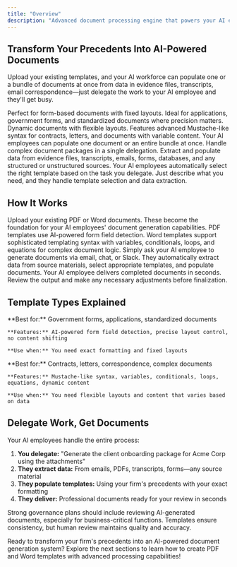 ```yaml
---
title: "Overview"
description: "Advanced document processing engine that powers your AI employees to create professional documents from your firm's precedents"
---
```


## Transform Your Precedents Into AI-Powered Documents

Upload your existing templates, and your AI workforce can populate one or a bundle of documents at once from data in evidence files, transcripts, email correspondence—just delegate the work to your AI employee and they'll get busy.

<CardGroup cols={2}>
  <Card title="PDF Templates" icon="file-pdf">
    Perfect for form-based documents with fixed layouts. Ideal for applications, government forms, and standardized documents where precision matters.
  </Card>
  <Card title="Word Templates" icon="file-word">
    Dynamic documents with flexible layouts. Features advanced Mustache-like syntax for contracts, letters, and documents with variable content.
  </Card>
  <Card title="Batch Document Generation" icon="copy">
    Your AI employees can populate one document or an entire bundle at once. Handle complex document packages in a single delegation.
  </Card>
  <Card title="Data From Any Source" icon="database">
    Extract and populate data from evidence files, transcripts, emails, forms, databases, and any structured or unstructured sources.
  </Card>
</CardGroup>

<Callout type="tip" emoji="💡">
  Your AI employees automatically select the right template based on the task you delegate. Just describe what you need, and they handle template selection and data extraction.
</Callout>

## How It Works

<Steps>
  <Step title="Upload Your Firm's Precedents">
    Upload your existing PDF or Word documents. These become the foundation for your AI employees' document generation capabilities.
  </Step>
  <Step title="Configure Advanced Rules">
    PDF templates use AI-powered form field detection. Word templates support sophisticated templating syntax with variables, conditionals, loops, and equations for complex document logic.
  </Step>
  <Step title="Delegate to AI Employees">
    Simply ask your AI employee to generate documents via email, chat, or Slack. They automatically extract data from source materials, select appropriate templates, and populate documents.
  </Step>
  <Step title="Review and Finalize">
    Your AI employee delivers completed documents in seconds. Review the output and make any necessary adjustments before finalization.
  </Step>
</Steps>

## Template Types Explained

<CardGroup cols={2}>
  <Card title="PDF Templates" icon="file-pdf">
    **Best for:** Government forms, applications, standardized documents
    
    **Features:** AI-powered form field detection, precise layout control, no content shifting
    
    **Use when:** You need exact formatting and fixed layouts
  </Card>
  <Card title="Word Templates" icon="file-word">
    **Best for:** Contracts, letters, correspondence, complex documents
    
    **Features:** Mustache-like syntax, variables, conditionals, loops, equations, dynamic content
    
    **Use when:** You need flexible layouts and content that varies based on data
  </Card>
</CardGroup>

## Delegate Work, Get Documents

Your AI employees handle the entire process:

1. **You delegate:** "Generate the client onboarding package for Acme Corp using the attachments"
2. **They extract data:** From emails, PDFs, transcripts, forms—any source material
3. **They populate templates:** Using your firm's precedents with your exact formatting
4. **They deliver:** Professional documents ready for your review in seconds

<Callout type="warning" emoji="⚖️">
  Strong governance plans should include reviewing AI-generated documents, especially for business-critical functions. Templates ensure consistency, but human review maintains quality and accuracy.
</Callout>

Ready to transform your firm's precedents into an AI-powered document generation system? Explore the next sections to learn how to create PDF and Word templates with advanced processing capabilities!